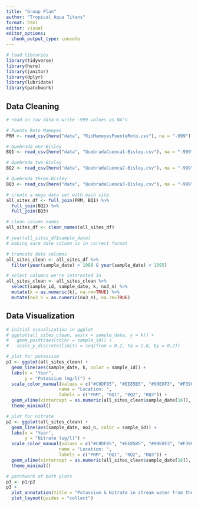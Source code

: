 ```yaml
---
title: "Group Plan"
author: "Tropical Aqua Titans"
format: html
editor: visual
editor_options: 
  chunk_output_type: console
---
```


```r
# load libraries
library(tidyverse)
library(here)
library(janitor)
library(dplyr)
library(lubridate)
library(patchwork)
```

## Data Cleaning
```r
# read in raw data & write -999 values as NA's

# Puente Roto Mameyes
PRM <- read_csv(here("data", "RioMameyesPuenteRoto.csv"), na = "-999")

# Quebrada one-Bisley 
BQ1 <- read_csv(here("data", "QuebradaCuenca1-Bisley.csv"), na = "-999")

# Quebrada two-Bisley 
BQ2 <- read_csv(here("data", "QuebradaCuenca2-Bisley.csv"), na = "-999")

# Quebrada three-Bisley 
BQ3 <- read_csv(here("data", "QuebradaCuenca3-Bisley.csv"), na = "-999")
```

```r
# create a mega data set with each site
all_sites_df <- full_join(PRM, BQ1) %>%
  full_join(BQ2) %>%
  full_join(BQ3)
```

```r
# clean column names
all_sites_df <- clean_names(all_sites_df)

# year(all_sites_df$sample_date)
# making sure date column is in correct format

# truncate date columns
all_sites_clean <- all_sites_df %>%
  filter(year(sample_date) > 1988 & year(sample_date) < 1995)
```

```r
# select columns we're interested in
all_sites_clean <- all_sites_clean %>%
  select(sample_id, sample_date, k, no3_n) %>%
  mutate(k = as.numeric(k), na.rm=TRUE) %>%
  mutate(no3_n = as.numeric(no3_n), na.rm=TRUE)
```

## Data Visualization
```r
# initial visualization in ggplot
# ggplot(all_sites_clean, aes(x = sample_date, y = k)) +
#   geom_point(aes(color = sample_id)) +
#   scale_y_discrete(limits = seq(from = 0.2, to = 1.8, by = 0.2))

# plot for potassium
p1 <- ggplot(all_sites_clean) +
  geom_line(aes(sample_date, k, color = sample_id)) +
  labs(x = "Year",
       y = "Potassium (mg/l)") +
  scale_color_manual(values = c("#C0DF85", "#EE85B5", "#90E0F3", "#F39C6B"),
                    name = "Location: ", 
                    labels = c("PRM", "BQ1", "BQ2", "BQ3")) +
  geom_vline(xintercept = as.numeric(all_sites_clean$sample_date[16]), color = "black", linetype = "dashed") +
  theme_minimal()

# plot for nitrate
p2 <- ggplot(all_sites_clean) +
  geom_line(aes(sample_date, no3_n, color = sample_id)) +
  labs(x = "Year",
       y = "Nitrate (ug/l)") +
  scale_color_manual(values = c("#C0DF85", "#EE85B5", "#90E0F3", "#F39C6B"),
                    name = "Location: ", 
                    labels = c("PRM", "BQ1", "BQ2", "BQ3")) +
  geom_vline(xintercept = as.numeric(all_sites_clean$sample_date[16]), color = "black", linetype = "dashed") +
  theme_minimal()

# patchwork of both plots
p3 <- p1/p2
p3 +
  plot_annotation(title = "Potassium & Nitrate in stream water from the Luquillo Mountains") +
  plot_layout(guides = "collect")
```


